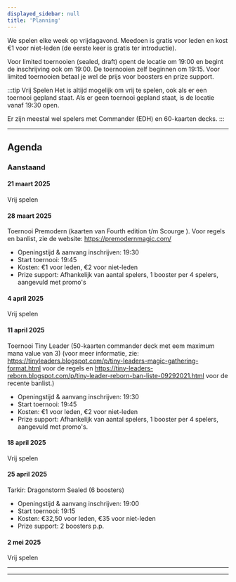 ```yaml
---
displayed_sidebar: null
title: 'Planning'
---
```


We spelen elke week op vrijdagavond. Meedoen is gratis voor leden en kost €1 voor niet-leden (de eerste keer is gratis ter introductie).

Voor limited toernooien (sealed, draft) opent de locatie om 19:00 en begint de inschrijving ook om 19:00. De toernooien zelf beginnen om 19:15. Voor limited toernooien betaal je wel de prijs voor boosters en prize support.

:::tip Vrij Spelen
Het is altijd mogelijk om vrij te spelen, ook als er een toernooi gepland staat.
Als er geen toernooi gepland staat, is de locatie vanaf 19:30 open.

Er zijn meestal wel spelers met Commander (EDH) en 60-kaarten decks.
:::

---

## Agenda

### Aanstaand

#### 21 maart 2025

Vrij spelen

#### 28 maart 2025

Toernooi Premodern (kaarten van Fourth edition t/m Scourge ). Voor regels en banlist, zie de website: https://premodernmagic.com/ 

- Openingstijd & aanvang inschrijven: 19:30
- Start toernooi: 19:45
- Kosten: €1 voor leden, €2 voor niet-leden
- Prize support: Afhankelijk van aantal spelers, 1 booster per 4 spelers, aangevuld met promo's

#### 4 april 2025

Vrij spelen

#### 11 april 2025

Toernooi Tiny Leader (50-kaarten commander deck met eem maximum mana value van 3) (voor meer informatie, zie: https://tinyleaders.blogspot.com/p/tiny-leaders-magic-gathering-format.html voor de regels en https://tiny-leaders-reborn.blogspot.com/p/tiny-leader-reborn-ban-liste-09292021.html voor de recente banlist.)

- Openingstijd & aanvang inschrijven: 19:30
- Start toernooi: 19:45
- Kosten: €1 voor leden, €2 voor niet-leden
- Prize support: Afhankelijk van aantal spelers, 1 booster per 4 spelers, aangevuld met promo's.

#### 18 april 2025

Vrij spelen

#### 25 april 2025

Tarkir: Dragonstorm Sealed (6 boosters)

- Openingstijd & aanvang inschrijven: 19:00
- Start toernooi: 19:15
- Kosten: €32,50 voor leden, €35 voor niet-leden
- Prize support: 2 boosters p.p.

#### 2 mei 2025

Vrij spelen


<!-- - 19:00 Openingstijd & aanvang inschrijven
- 19:15 Start toernooi
- €27,50 leden (€30 niet-leden)
- Prize support: 2 boosters p.p. -->

---
---

